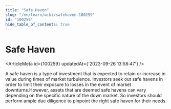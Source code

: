 ```yaml
---
title: "Safe Haven"
slug: "/en/learn/wiki/safehaven-100259"
id: "100259"
hide_table_of_contents: true
---
```



# Safe Haven

<ArticleMeta id={100259} updatedAt={'2023-09-26 13:58:47'} />
<div className='border-solid border-b border-t-0 my-4 border-[var(--ifm-color-gray-300)]' />

A safe haven is a type of investment that is expected to retain or increase in value during times of market turbulence. Investors seek out safe havens in order to limit their exposure to losses in the event of market downturns.However, assets that are deemed safe havens can vary depending on the specific nature of the down market. So investors should perform ample due diligence to pinpoint the right safe haven for their needs.
